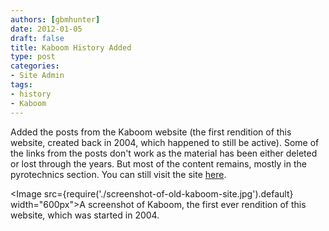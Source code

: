 ```yaml
---
authors: [gbmhunter]
date: 2012-01-05
draft: false
title: Kaboom History Added
type: post
categories:
- Site Admin
tags:
- history
- Kaboom
---
```


Added the posts from the Kaboom website (the first rendition of this website, created back in 2004, which happened to still be active). Some of the links from the posts don't work as the material has been either deleted or lost through the years. But most of the content remains, mostly in the pyrotechnics section. You can still visit the site [here](http://homepages.inspire.net.nz/~hunter/kaboom/kaboom.htm).

<Image src={require('./screenshot-of-old-kaboom-site.jpg').default} width="600px">A screenshot of Kaboom, the first ever rendition of this website, which was started in 2004.</Image>
